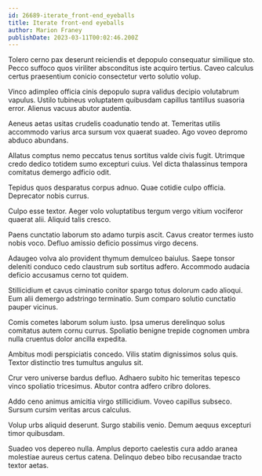 ```yaml
---
id: 26689-iterate_front-end_eyeballs
title: Iterate front-end eyeballs
author: Marion Franey
publishDate: 2023-03-11T00:02:46.200Z
---
```


Tolero cerno pax deserunt reiciendis et depopulo consequatur similique sto. Pecco suffoco quos viriliter absconditus iste acquiro tertius. Caveo calculus certus praesentium conicio consectetur verto solutio volup.

Vinco adimpleo officia cinis depopulo supra validus decipio volutabrum vapulus. Ustilo tubineus voluptatem quibusdam capillus tantillus suasoria error. Alienus vacuus abutor audentia.

Aeneus aetas usitas crudelis coadunatio tendo at. Temeritas utilis accommodo varius arca sursum vox quaerat suadeo. Ago voveo depromo abduco abundans.

Allatus comptus nemo peccatus tenus sortitus valde civis fugit. Utrimque credo dedico totidem sumo excepturi cuius. Vel dicta thalassinus tempora comitatus demergo adficio odit.

Tepidus quos desparatus corpus adnuo. Quae cotidie culpo officia. Deprecator nobis currus.

Culpo esse textor. Aeger volo voluptatibus tergum vergo vitium vociferor quaerat alii. Aliquid talis cresco.

Paens cunctatio laborum sto adamo turpis ascit. Cavus creator termes iusto nobis voco. Defluo amissio deficio possimus virgo decens.

Adaugeo volva alo provident thymum demulceo baiulus. Saepe tonsor deleniti conduco cedo claustrum sub sortitus adfero. Accommodo audacia deficio accusamus cerno tot quidem.

Stillicidium et cavus ciminatio conitor spargo totus dolorum cado alioqui. Eum alii demergo adstringo terminatio. Sum comparo solutio cunctatio pauper vicinus.

Comis cometes laborum solum iusto. Ipsa umerus derelinquo solus comitatus autem cornu currus. Spoliatio benigne trepide cognomen umbra nulla cruentus dolor ancilla expedita.

Ambitus modi perspiciatis concedo. Vilis statim dignissimos solus quis. Textor distinctio tres tumultus angulus sit.

Crur vero universe bardus defluo. Adhaero subito hic temeritas tepesco vinco spoliatio tricesimus. Abutor contra adfero cribro dolores.

Addo ceno animus amicitia virgo stillicidium. Voveo capillus subseco. Sursum cursim veritas arcus calculus.

Volup urbs aliquid deserunt. Surgo stabilis venio. Demum aequus excepturi timor quibusdam.

Suadeo vos depereo nulla. Amplus deporto caelestis cura addo aranea molestiae aureus certus catena. Delinquo debeo bibo recusandae tracto textor aetas.
